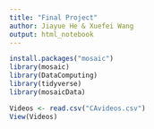```yaml
---
title: "Final Project"
author: Jiayue He & Xuefei Wang
output: html_notebook
---
```

```r
install.packages("mosaic")
library(mosaic)
library(DataComputing)
library(tidyverse)
library(mosaicData)
```



```r

Videos <- read.csv("CAvideos.csv")
View(Videos)   
```
